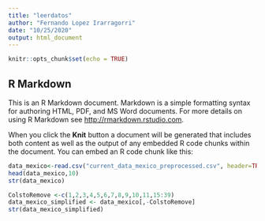 ```yaml
---
title: "leerdatos"
author: "Fernando Lopez Irarragorri"
date: "10/25/2020"
output: html_document
---
```


```r
knitr::opts_chunk$set(echo = TRUE)
```

## R Markdown

This is an R Markdown document. Markdown is a simple formatting syntax for authoring HTML, PDF, and MS Word documents. For more details on using R Markdown see <http://rmarkdown.rstudio.com>.

When you click the **Knit** button a document will be generated that includes both content as well as the output of any embedded R code chunks within the document. You can embed an R code chunk like this:

```r
data_mexico<-read.csv("current_data_mexico_preprocessed.csv", header=TRUE, sep = ",",stringsAsFactors = FALSE)
head(data_mexico,10)
str(data_mexico)
```
```r
ColstoRemove <-c(1,2,3,4,5,6,7,8,9,10,11,15:39)
data_mexico_simplified <- data_mexico[,-ColstoRemove]
str(data_mexico_simplified)
```


